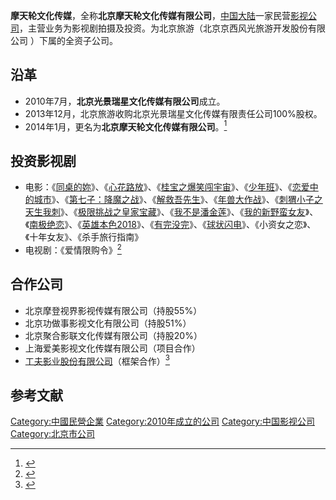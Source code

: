 {{Infobox_Company 
  | company_name   = 北京摩天轮文化传媒有限公司
  | company_logo   = 
  | company_type   = 影视公司
  | company_slogan = 
  | predecessor    = 北京光景瑞星文化传媒有限公司
  | foundation     = 2010年7月<br>2014年1月（更名）
  | location       = {{CHN}}[[北京市|北京市]]
  | key_people     = 董事长：宋歌<br>总经理：杜扬
  | sales          = 
  | profit         = 
  | asset          = 
  | market_value   = 
  | subsid         = 
  | num_employees  = 
  | industry       = 影视剧拍摄及投资
  | products       = 
  | revenue        = 
  | homepage       =
}}

'''摩天轮文化传媒'''，全称'''北京摩天轮文化传媒有限公司'''，[[中国大陆|中国大陆]]一家民营[[影视公司|影视公司]]，主营业务为影视剧拍摄及投资。为北京旅游（北京京西风光旅游开发股份有限公司 ）下属的全资子公司。

== 沿革 ==
* 2010年7月，'''北京光景瑞星文化传媒有限公司'''成立。
* 2013年12月，北京旅游收购北京光景瑞星文化传媒有限责任公司100%股权。
* 2014年1月，更名为'''北京摩天轮文化传媒有限公司'''。<ref>{{cite news|url=http://finance.qq.com/a/20140430/004685.htm|title=北京旅游吸金影视业 《同桌的妳》票房四天收入1.3亿|date=2014-04-30|publisher=腾讯|accessdate=2014-10-12|archive-date=2014-10-18|archive-url=https://web.archive.org/web/20141018144942/http://finance.qq.com/a/20140430/004685.htm|dead-url=no}}</ref>

== 投资影视剧 ==
* 电影：《[[同桌的你_(电影)|同桌的妳]]》、《[[心花路放|心花路放]]》、《[[桂宝之爆笑闯宇宙|桂宝之爆笑闯宇宙]]》、《[[少年班_(电影)|少年班]]》、《[[恋爱中的城市|恋爱中的城市]]》、《[[第七子：降魔之战|第七子：降魔之战]]》、《[[解救吾先生|解救吾先生]]》、《[[年兽大作战|年兽大作战]]》、《[[刺猬小子之天生我刺|刺猬小子之天生我刺]]》、《[[极限挑战之皇家宝藏|极限挑战之皇家宝藏]]》、《[[我不是潘金莲|我不是潘金莲]]》、《[[我的新野蛮女友|我的新野蛮女友]]》、《[[南极绝恋|南极绝恋]]》、《[[英雄本色2018|英雄本色2018]]》、《[[有完没完|有完没完]]》、《[[球状闪电_(电影)|球状闪电]]》、《小资女之恋》、《十年女友》、《杀手旅行指南》
* 电视剧：《爱情限购令》<ref>{{cite news|url=http://stock.hexun.com/2013-12-18/160677340.html|title=北京旅游溢价近3倍购影视公司 转让方不满1月赚两倍|date=2013-12-18|publisher=和讯网|accessdate=2014-10-12|archive-url=https://web.archive.org/web/20141018014901/http://stock.hexun.com/2013-12-18/160677340.html|archive-date=2014-10-18|dead-url=yes}}</ref>

== 合作公司 ==
* 北京摩登视界影视传媒有限公司（持股55%）
* 北京功做事影视文化有限公司（持股51%）
* 北京聚合影联文化传媒有限公司（持股20%）
* 上海爱美影视文化传媒有限公司（项目合作）
* [[工夫影业股份有限公司|工夫影业股份有限公司]]（框架合作）<ref>{{cite web|url=http://guba.eastmoney.com/news,000802,117515688.html|title=摩天轮文化传媒的业内合作及股权投资状况|date=2014-08-06|accessdate=2014-10-12|archive-date=2019-08-24|archive-url=https://web.archive.org/web/20190824111433/http://guba.eastmoney.com/news,000802,117515688.html|dead-url=no}}</ref>

== 参考文献 ==
{{reflist}}

{{DEFAULTSORT:M摩}}
[[Category:中國民營企業|Category:中國民營企業]]
[[Category:2010年成立的公司|Category:2010年成立的公司]]
[[Category:中国影视公司|Category:中国影视公司]]
[[Category:北京市公司|Category:北京市公司]]